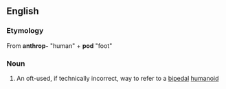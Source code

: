 ==English==
{{wikipedia}}

===Etymology===
From {{L.}} '''anthrop-''' "human" + '''pod''' "foot"

===Noun===
{{en-noun}}

# An oft-used, if technically incorrect, way to refer to a [[bipedal]] [[humanoid]]